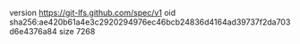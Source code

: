 version https://git-lfs.github.com/spec/v1
oid sha256:ae420b61a4e3c2920294976ec46bcb24836d4164ad39737f2da703d6e4376a84
size 7268
